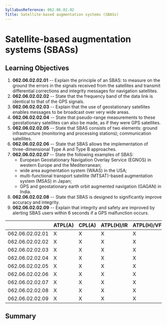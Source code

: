 ```yaml
---
SyllabusReference: 062.06.02.02
Title: Satellite-based augmentation systems (SBASs)
---
```


# Satellite-based augmentation systems (SBASs)

## Learning Objectives

1.  **062.06.02.02.01** -- Explain the principle of an SBAS: to measure on the
    ground the errors in the signals received from the satellites and transmit
    differential corrections and integrity messages for navigation satellites.
2.  **062.06.02.02.02** -- State that the frequency band of the data link is
    identical to that of the GPS signals.
3.  **062.06.02.02.03** -- Explain that the use of geostationary satellites
    enables messages to be broadcast over very wide areas.
4.  **062.06.02.02.04** -- State that pseudo-range measurements to these
    geostationary satellites can also be made, as if they were GPS satellites.
5.  **062.06.02.02.05** -- State that SBAS consists of two elements: ground
    infrastructure (monitoring and processing stations); communication
    satellites.
6.  **062.06.02.02.06** -- State that SBAS allows the implementation of
    three-dimensional Type A and Type B approaches.
7.  **062.06.02.02.07** -- State the following examples of SBAS:
    - European Geostationary Navigation Overlay Service (EGNOS) in western Europe
      and the Mediterranean;
    - wide area augmentation system (WAAS) in the USA;
    - multi-functional transport satellite (MTSAT)-based augmentation system
      (MSAS) in Japan;
    - GPS and geostationary earth orbit augmented navigation (GAGAN) in India.
8.  **062.06.02.02.08** -- State that SBAS is designed to significantly improve
    accuracy and integrity.
9.  **062.06.02.02.09** -- Explain that integrity and safety are improved by
    alerting SBAS users within 6 seconds if a GPS malfunction occurs.

|                 | ATPL(A) | CPL(A) | ATPL(H)/IR | ATPL(H)/VFR | CPL(H) | IR  | CBIR(A) |
| --------------- | ------- | ------ | ---------- | ----------- | ------ | --- | ------- |
| 062.06.02.02.01 | X       | X      | X          | X           | X      | X   | X       |
| 062.06.02.02.02 | X       | X      | X          | X           | X      | X   | X       |
| 062.06.02.02.03 | X       | X      | X          | X           | X      | X   | X       |
| 062.06.02.02.04 | X       | X      | X          | X           | X      | X   | X       |
| 062.06.02.02.05 | X       | X      | X          | X           | X      | X   | X       |
| 062.06.02.02.06 | X       | X      | X          | X           | X      | X   | X       |
| 062.06.02.02.07 | X       | X      | X          | X           | X      | X   | X       |
| 062.06.02.02.08 | X       | X      | X          | X           | X      | X   | X       |
| 062.06.02.02.09 | X       | X      | X          | X           | X      | X   | X       |

## Summary
